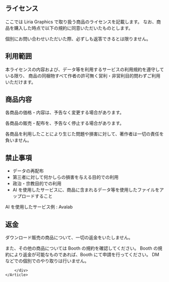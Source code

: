 
<Main
    title="ライセンス | Liria Graphics"
    description="Liria Graphics で取り扱う商品のライセンス"
    image="/og/graphics.png"
    authors={['Liria', 'Liry24']}
>
    <Article>
        <div class="text-base prose">

# ライセンス

ここでは Liria Graphics で取り扱う商品のライセンスを記載します。
なお、商品を購入した時点で以下の規約に同意いただいたものとします。

個別にお問い合わせいただいた際、必ずしも返答できるとは限りません。

## 利用範囲

本ライセンスの内容および、データ等を利用するサービスの利用規約を遵守している限り、
商品の同梱物すべて作者の許可無く営利・非営利目的問わずご利用いただけます。

## 商品内容

各商品の価格・内容は、予告なく変更する場合があります。

各商品の販売・配布を、予告なく停止する場合があります。

各商品を利用したことにより生じた問題や損害に対して、著作者は一切の責任を負いません。

## 禁止事項

-   データの再配布
-   第三者に対して何かしらの損害を与える目的での利用
-   政治・宗教目的での利用
-   AI を使用したサービスに、商品に含まれるデータ等を使用したファイルをアップロードすること

<Card type="info">AI を使用したサービス例 : Avalab</Card>

## 返金

ダウンロード販売の商品について、一切の返金をいたしません。

また、その他の商品については Booth の規約を確認してください。
Booth の規約により返金が可能なものであれば、Booth にて申請を行ってください。
DM などでの個別でのやり取りは行いません。

        </div>
    </Article>

</Main>
